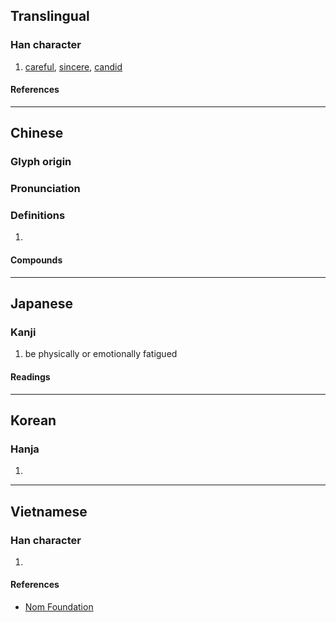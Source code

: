 {{character info}}
==Translingual==

===Han character===
{{Han char|rn=61|rad=心|as=08|sn=11|four=99012|canj=PFQU|ids=⿰忄卷}}

# [[careful]], [[sincere]], [[candid]]

====References====
{{Han ref|kx=0390.400|dkj=10795|dj=0725.080|hdz=42318.130|uh=60D3}}

----

==Chinese==
{{zh-forms}}

===Glyph origin===
{{Han etym|拳}}

===Pronunciation===
{{zh-pron
|m=quán
|c=kyun4
|mc=y
|oc=y
|cat=
}}

===Definitions===
{{zh-hanzi}}

# {{rfdef|zh}}

====Compounds====
{{zh-der|惓惓}}

----

==Japanese==

===Kanji===
{{ja-kanji|grade=|rs=心08}}

# be physically or emotionally fatigued

====Readings====
{{ja-readings
|on=けん
|kun=うむ
}}

----

==Korean==

===Hanja===
{{ko-hanja|권}}

# {{rfdef|ko|sort=心08}}

----

==Vietnamese==

===Han character===
{{vi-readings|rs=心08|reading=quyền}}

# {{rfdef|vi|sort=心08}}

====References====
* [http://nomfoundation.org/common/nom_details.php?codepoint=60d3 Nom Foundation]